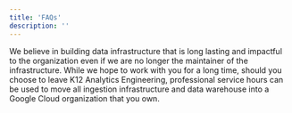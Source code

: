 ```yaml
---
title: 'FAQs'
description: ''
---
```


<Accordion title="What happens to my data warehouse should I choose to leave K12 Analytics Engineering?">
We believe in building data infrastructure that is long lasting and impactful to the organization even if we are no longer the maintainer of the infrastructure. While we hope to work with you for a long time, should you choose to leave K12 Analytics Engineering, professional service hours can be used to move all ingestion infrastructure and data warehouse into a Google Cloud organization that you own. 
</Accordion>
